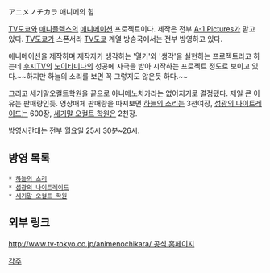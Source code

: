 アニメノチカラ
애니메의 힘

[[TV도쿄]]와 [[애니플렉스]]의 [[애니메이션]] 프로젝트이다. 제작은 전부 [[A-1 Pictures]]가 맡고 있다. [[TV도쿄]]가 스폰서라 [[TV도쿄]] 계열 방송국에서는 전부 방영하고 있다.

애니메이션을 제작하며 제작자가 생각하는 '열기'와 '생각'을 실현하는 프로젝트라고 하는데 [[후지TV]]의 [[노이타미나]]의 성공에 자극을 받아 시작하는 프로젝트 정도로 보이고 있다.~~하지만 하늘의 소리를 보면 꼭 그렇지도 않은듯 하다.~~

그리고 세기말오컬트학원을 끝으로 아니메노치카라는 없어지기로 결정됐다. 제일 큰 이유는 판매량인듯. 영상매체 판매량을 따져보면 [[하늘의 소리]]는 3천여장, [[섬광의 나이트레이드]]는 600장, [[세기말 오컬트 학원]]은 2천장.

방영시간대는 전부 월요일 25시 30분~26시.

== 방영 목록 ==
 * [[하늘의 소리]]
 * [[섬광의 나이트레이드]]
 * [[세기말 오컬트 학원]]

== 외부 링크 ==
[[http://www.tv-tokyo.co.jp/animenochikara/ 공식 홈페이지]]

[[각주]]
